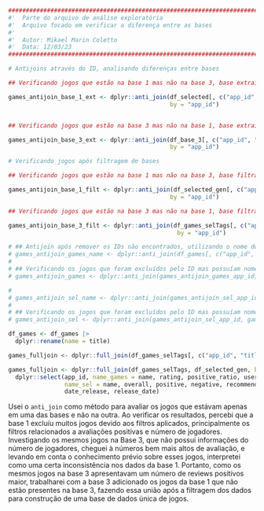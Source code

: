 ```r
########################################################################################## #
#'  Parte do arquivo de análise exploratória
#'  Arquivo focado em verificar a diferença entre as bases
#' 
#'  Autor: Mikael Marin Coletto
#'  Data: 12/03/23
########################################################################################## #
```

```r

# Antijoins através do ID, analisando diferenças entre bases

## Verificando jogos que estão na base 1 mas não na base 3, base extraída

games_antijoin_base_1_ext <- dplyr::anti_join(df_selected[, c("app_id", "name", "positive", "release_date")], df_base_3[, c("app_id", "title")],
                                              by = "app_id")


## Verificando jogos que estão na base 3 mas não na base 1, base extraída

games_antijoin_base_3_ext <- dplyr::anti_join(df_base_3[, c("app_id", "title", "user_reviews")], df_selected[, c("app_id", "name", "positive", "release_date")],
                                              by = "app_id")

# Verificando jogos após filtragem de bases

## Verificando jogos que estão na base 1 mas não na base 3, base filtrada

games_antijoin_base_1_filt <- dplyr::anti_join(df_selected_gen[, c("app_id", "name", "positive", "release_date")], df_games_selTags[, c("app_id", "title")],
                                              by = "app_id")

## Verificando jogos que estão na base 3 mas não na base 1, base filtrada

games_antijoin_base_3_filt <- dplyr::anti_join(df_games_selTags[, c("app_id", "title", "user_reviews", "date_release")], df_selected_gen[, c("app_id", "name")],
                                                by = "app_id")

# ## Antijoin após remover os IDs não encontrados, utilizando o nome dos jogos
# games_antijoin_games_name <- dplyr::anti_join(df_games[, c("app_id", "title", "user_reviews", "date_release")], df_selected_gen[, c("app_id", "name")], by = c("title" = "name"))
# 
# ## Verificando os jogos que foram excluídos pelo ID mas possuíam nomes iguais
# games_antijoin_games <- dplyr::anti_join(games_antijoin_games_app_id, games_antijoin_games_name)

# 
# games_antijoin_sel_name <- dplyr::anti_join(games_antijoin_sel_app_id, df_games[, c("app_id", "title")], by = c("name" = "title"))
# 
# ## Verificando os jogos que foram excluídos pelo ID mas possuíam nomes iguais
# games_antijoin_sel <- dplyr::anti_join(games_antijoin_sel_app_id, games_antijoin_sel_name)

df_games <- df_games |> 
  dplyr::rename(name = title)

games_fulljoin <- dplyr::full_join(df_games_selTags[, c("app_id", "title", "user_reviews", "date_release")], df_selected_gen[, c("app_id", "name", "release_date")], by = "app_id")

games_fulljoin <- dplyr::full_join(df_games_selTags, df_selected_gen, by = "app_id") |> 
  dplyr::select(app_id, name_games = name, rating, positive_ratio, user_reviews, 
                name_sel = name, overall, positive, negative, recommendations,
                date_release, release_date)

```

Usei o `anti_join` como método para avaliar os jogos que estávam apenas em uma das bases e não na outra. Ao verificar os resultados, percebi que a base 1 excluíu muitos jogos devido aos filtros aplicados, principalmente os filtros relacionados a avaliações positivas e número de jogadores. Investigando os mesmos jogos na Base 3, que não possui informações do número de jogadores, cheguei à números bem mais altos de avaliação, e levando em conta o conhecimento prévio sobre esses jogos, interpretei como uma certa inconsistência nos dados da base 1. 
Portanto, como os mesmos jogos na base 3 apresentavam um número de reviews positivos maior, trabalharei com a base 3 adicionado os jogos da base 1 que não estão presentes na base 3, fazendo essa união após a filtragem dos dados para construção de uma base de dados única de jogos.